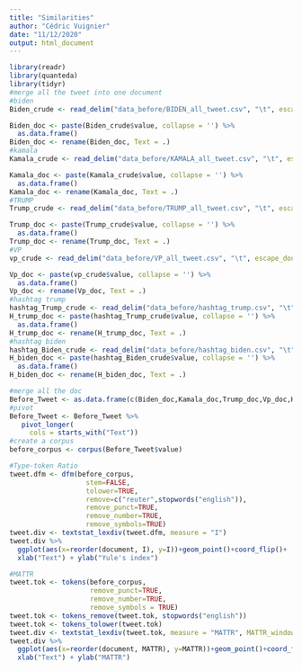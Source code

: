 ```yaml
---
title: "Similarities"
author: "Cédric Vuignier"
date: "11/12/2020"
output: html_document
---
```


```r
library(readr)
library(quanteda)
library(tidyr)
#merge all the tweet into one document 
#biden
Biden_crude <- read_delim("data_before/BIDEN_all_tweet.csv", "\t", escape_double = FALSE, trim_ws = TRUE)

Biden_doc <- paste(Biden_crude$value, collapse = '') %>% 
  as.data.frame() 
Biden_doc <- rename(Biden_doc, Text = .)
#kamala
Kamala_crude <- read_delim("data_before/KAMALA_all_tweet.csv", "\t", escape_double = FALSE, trim_ws = TRUE)

Kamala_doc <- paste(Kamala_crude$value, collapse = '') %>% 
  as.data.frame() 
Kamala_doc <- rename(Kamala_doc, Text = .)
#TRUMP
Trump_crude <- read_delim("data_before/TRUMP_all_tweet.csv", "\t", escape_double = FALSE, trim_ws = TRUE)

Trump_doc <- paste(Trump_crude$value, collapse = '') %>% 
  as.data.frame() 
Trump_doc <- rename(Trump_doc, Text = .)
#VP
vp_crude <- read_delim("data_before/VP_all_tweet.csv", "\t", escape_double = FALSE, trim_ws = TRUE)

Vp_doc <- paste(vp_crude$value, collapse = '') %>% 
  as.data.frame() 
Vp_doc <- rename(Vp_doc, Text = .)
#hashtag trump
hashtag_Trump_crude <- read_delim("data_before/hashtag_trump.csv", "\t", escape_double = FALSE, trim_ws = TRUE)
H_trump_doc <- paste(hashtag_Trump_crude$value, collapse = '') %>% 
  as.data.frame() 
H_trump_doc <- rename(H_trump_doc, Text = .)
#hashtag biden
hashtag_Biden_crude <- read_delim("data_before/hashtag_biden.csv", "\t", escape_double = FALSE, trim_ws = TRUE)
H_biden_doc <- paste(hashtag_Biden_crude$value, collapse = '') %>% 
  as.data.frame() 
H_biden_doc <- rename(H_biden_doc, Text = .)

#merge all the doc
Before_Tweet <- as.data.frame(c(Biden_doc,Kamala_doc,Trump_doc,Vp_doc,H_trump_doc,H_biden_doc))
#pivot
Before_Tweet <- Before_Tweet %>% 
   pivot_longer(
     cols = starts_with("Text"))
#create a corpus
before_corpus <- corpus(Before_Tweet$value)
```

```r

#Type-token Ratio
tweet.dfm <- dfm(before_corpus,
                   stem=FALSE,
                   tolower=TRUE,
                   remove=c("reuter",stopwords("english")),
                   remove_punct=TRUE,
                   remove_number=TRUE,
                   remove_symbols=TRUE)
tweet.div <- textstat_lexdiv(tweet.dfm, measure = "I")
tweet.div %>% 
  ggplot(aes(x=reorder(document, I), y=I))+geom_point()+coord_flip()+
  xlab("Text") + ylab("Yule's index")
```

```r
#MATTR
tweet.tok <- tokens(before_corpus,
                    remove_punct=TRUE,
                    remove_number=TRUE,
                    remove_symbols = TRUE)
tweet.tok <- tokens_remove(tweet.tok, stopwords("english"))
tweet.tok <- tokens_tolower(tweet.tok)
tweet.div <- textstat_lexdiv(tweet.tok, measure = "MATTR", MATTR_window = 10)
tweet.div %>% 
  ggplot(aes(x=reorder(document, MATTR), y=MATTR))+geom_point()+coord_flip()+
  xlab("Text") + ylab("MATTR")
```

